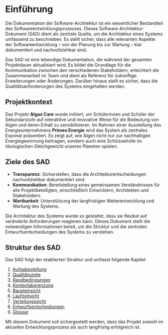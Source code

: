 # Einführung

Die Dokumentation der Software-Architektur ist ein wesentlicher Bestandteil des Softwareentwicklungsprozesses. Dieses Software-Architektur-Dokument (SAD) dient als zentrale Quelle, um die Architektur eines Systems umfassend zu beschreiben. Es stellt sicher, dass alle relevanten Aspekte der Softwareentwicklung – von der Planung bis zur Wartung – klar dokumentiert und nachvollziehbar sind.

Das SAD ist eine lebendige Dokumentation, die während der gesamten Projektdauer aktualisiert wird. Es bildet die Grundlage für die Kommunikation zwischen den verschiedenen Stakeholdern, erleichtert die Zusammenarbeit im Team und dient als Referenz für zukünftige Erweiterungen oder Änderungen. Darüber hinaus stellt es sicher, dass die Qualitätsanforderungen des Systems eingehalten werden.

## Projektkontext
Das Projekt **Algae Care** wurde initiiert, um Schülerinnen und Schüler der Sekundarstufe auf interaktive und innovative Weise für die Bedeutung von Algen und deren Erhalt zu sensibilisieren. Im Rahmen einer Ausstellung des Energieunternehmens **Primeo Energie** wird das System als zentrales Exponat präsentiert. Es zeigt auf, wie Algen nicht nur zur nachhaltigen Energiegewinnung beitragen, sondern auch eine Schlüsselrolle im ökologischen Gleichgewicht unseres Planeten spielen.

## Ziele des SAD
- **Transparenz**: Sicherstellen, dass die Architekturentscheidungen nachvollziehbar dokumentiert sind.
- **Kommunikation**: Bereitstellung eines gemeinsamen Verständnisses für alle Projektbeteiligten, einschließlich Entwicklern, Architekten und Stakeholdern.
- **Wartbarkeit**: Unterstützung der langfristigen Weiterentwicklung und Wartung des Systems.

Die Architektur des Systems wurde so gestaltet, dass sie flexibel auf veränderte Anforderungen reagieren kann. Dieses Dokument stellt die notwendigen Informationen bereit, um die Struktur und die zentralen Entwurfsentscheidungen des Systems zu verstehen.

## Struktur des SAD
Das SAD folgt der etablierten Struktur und umfasst folgende Kapitel:
1. [Aufgabestellung](/sad/aufgabestellung)
2. [Qualitätsziele](/sad/qualitaetsziele)
3. [Randbedingungen](/sad/randbedingungen)
4. [Kontextabgrenzung](/sad/kontextabgrenzung)
5. [Bausteinsicht](/sad/bausteinsicht)
6. [Laufzeitsicht](/sad/laufzeitsicht)
7. [Verteilungssicht](/sad/verteilungssicht)
8. [Entwurfsentscheidungen](/sad/entwurfsentscheidungen)
9. [Glossar](/sad/glossar)

Mit diesem Dokument soll sichergestellt werden, dass das Projekt sowohl im aktuellen Entwicklungsprozess als auch langfristig erfolgreich ist.